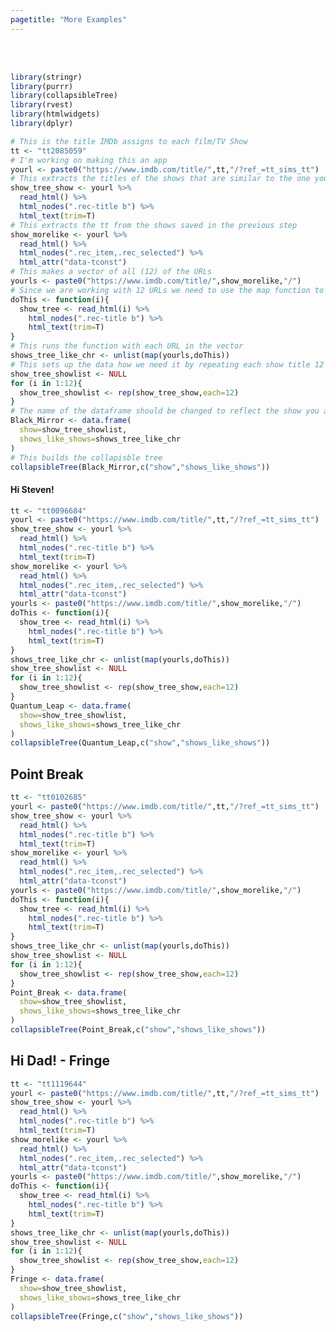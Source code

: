 ```yaml
---
pagetitle: "More Examples"
---
```

<br> <br>
```r
library(stringr)
library(purrr)
library(collapsibleTree)
library(rvest)
library(htmlwidgets)
library(dplyr)
```

```r
# This is the title IMDb assigns to each film/TV Show
tt <- "tt2085059"
# I'm working on making this an app
yourl <- paste0("https://www.imdb.com/title/",tt,"/?ref_=tt_sims_tt")
# This extracts the titles of the shows that are similar to the one you searched.
show_tree_show <- yourl %>% 
  read_html() %>% 
  html_nodes(".rec-title b") %>% 
  html_text(trim=T)
# This extracts the tt from the shows saved in the previous step
show_morelike <- yourl %>% 
  read_html() %>% 
  html_nodes(".rec_item,.rec_selected") %>% 
  html_attr("data-tconst") 
# This makes a vector of all (12) of the URLs
yourls <- paste0("https://www.imdb.com/title/",show_morelike,"/")
# Since we are working with 12 URLs we need to use the map function to apply this function over a list. 
doThis <- function(i){
  show_tree <- read_html(i) %>% 
    html_nodes(".rec-title b") %>% 
    html_text(trim=T)
}
# This runs the function with each URL in the vector
shows_tree_like_chr <- unlist(map(yourls,doThis))
# This sets up the data how we need it by repeating each show title 12 times
show_tree_showlist <- NULL
for (i in 1:12){
  show_tree_showlist <- rep(show_tree_show,each=12)
}
# The name of the dataframe should be changed to reflect the show you are working with. 
Black_Mirror <- data.frame(
  show=show_tree_showlist,
  shows_like_shows=shows_tree_like_chr
)
# This builds the collapisble tree
collapsibleTree(Black_Mirror,c("show","shows_like_shows"))

```


#### Hi Steven! 

```r
tt <- "tt0096684"
yourl <- paste0("https://www.imdb.com/title/",tt,"/?ref_=tt_sims_tt")
show_tree_show <- yourl %>% 
  read_html() %>% 
  html_nodes(".rec-title b") %>% 
  html_text(trim=T)
show_morelike <- yourl %>% 
  read_html() %>% 
  html_nodes(".rec_item,.rec_selected") %>% 
  html_attr("data-tconst") 
yourls <- paste0("https://www.imdb.com/title/",show_morelike,"/")
doThis <- function(i){
  show_tree <- read_html(i) %>% 
    html_nodes(".rec-title b") %>% 
    html_text(trim=T)
}
shows_tree_like_chr <- unlist(map(yourls,doThis))
show_tree_showlist <- NULL
for (i in 1:12){
  show_tree_showlist <- rep(show_tree_show,each=12)
}
Quantum_Leap <- data.frame(
  show=show_tree_showlist,
  shows_like_shows=shows_tree_like_chr
)
collapsibleTree(Quantum_Leap,c("show","shows_like_shows"))
```

## Point Break
```r
tt <- "tt0102685"
yourl <- paste0("https://www.imdb.com/title/",tt,"/?ref_=tt_sims_tt")
show_tree_show <- yourl %>% 
  read_html() %>% 
  html_nodes(".rec-title b") %>% 
  html_text(trim=T)
show_morelike <- yourl %>% 
  read_html() %>% 
  html_nodes(".rec_item,.rec_selected") %>% 
  html_attr("data-tconst") 
yourls <- paste0("https://www.imdb.com/title/",show_morelike,"/")
doThis <- function(i){
  show_tree <- read_html(i) %>% 
    html_nodes(".rec-title b") %>% 
    html_text(trim=T)
}
shows_tree_like_chr <- unlist(map(yourls,doThis))
show_tree_showlist <- NULL
for (i in 1:12){
  show_tree_showlist <- rep(show_tree_show,each=12)
}
Point_Break <- data.frame(
  show=show_tree_showlist,
  shows_like_shows=shows_tree_like_chr
)
collapsibleTree(Point_Break,c("show","shows_like_shows"))
```


## Hi Dad! - Fringe

```r
tt <- "tt1119644"
yourl <- paste0("https://www.imdb.com/title/",tt,"/?ref_=tt_sims_tt")
show_tree_show <- yourl %>% 
  read_html() %>% 
  html_nodes(".rec-title b") %>% 
  html_text(trim=T)
show_morelike <- yourl %>% 
  read_html() %>% 
  html_nodes(".rec_item,.rec_selected") %>% 
  html_attr("data-tconst") 
yourls <- paste0("https://www.imdb.com/title/",show_morelike,"/")
doThis <- function(i){
  show_tree <- read_html(i) %>% 
    html_nodes(".rec-title b") %>% 
    html_text(trim=T)
}
shows_tree_like_chr <- unlist(map(yourls,doThis))
show_tree_showlist <- NULL
for (i in 1:12){
  show_tree_showlist <- rep(show_tree_show,each=12)
}
Fringe <- data.frame(
  show=show_tree_showlist,
  shows_like_shows=shows_tree_like_chr
)
collapsibleTree(Fringe,c("show","shows_like_shows"))
```


